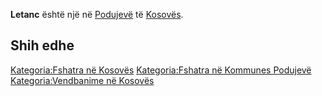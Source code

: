 {{Fshat në 
 | Emri                = Letanc
 | EmriAlt                = 
 | NAME_SHORT_FORM=      
 | NAME_GENERIC=      
 | NAME_SORT_NAME_RO=      LETANC
 | FULL_NAME_RO = Letanc
 | FULL_NAME_ND_RO=Letanc
 | SORT_NAME_RG=LETANC
 | FULL_NAME_RG=Letanc
 | FULL_NAME_ND_RG=Letanc
 | SRP_NAME_SHORT_FORM=      
 | SRP_NAME_GENERIC=      
 | SRP_NAME_SORT_NAME_RO=      
 | SRP_FULL_NAME_RO = 
 | SRP_FULL_NAME_ND_RO=
 | SRP_SORT_NAME_RG=
 | SRP_FULL_NAME_RG=
 | SRP_FULL_NAME_ND_RG=
 | Emri (Rasa dhanore) = 
 | Figura              = 
 | Shteti              = Kosovo
 | Komuna              = Podujevë
 | Kodi postar         = 
 | Sipërfaqja          = 

 | Popullsia           = 

 | Regj. i popullsisë  = 
 | Dend. e popullsisë  = 
 | Faqja zyrtare       = 
 <!--- Koordinatat ----> 
 | Gjerësia            = 42.931347
 | Gjatësia            = 21.185786
 | Lartësia            = 
}}
'''Letanc''' është një [[]] në [[Podujevë]] të [[Kosovës]].

<!-- == Gjeografia == -->
<!-- == Historia == -->
<!-- == Demografia == -->
== Shih edhe ==
{{Komuna Podujevë}}
{{Kosovo-Administrata-Cung}}

[[Kategoria:Fshatra në Kosovës]]
[[Kategoria:Fshatra në Kommunes Podujevë]]
[[Kategoria:Vendbanime në Kosovës]]
